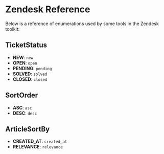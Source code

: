 # Zendesk Reference

Below is a reference of enumerations used by some tools in the Zendesk toolkit:

## TicketStatus

- **NEW**: `new`
- **OPEN**: `open`
- **PENDING**: `pending`
- **SOLVED**: `solved`
- **CLOSED**: `closed`

## SortOrder

- **ASC**: `asc`
- **DESC**: `desc`

## ArticleSortBy

- **CREATED_AT**: `created_at`
- **RELEVANCE**: `relevance`
